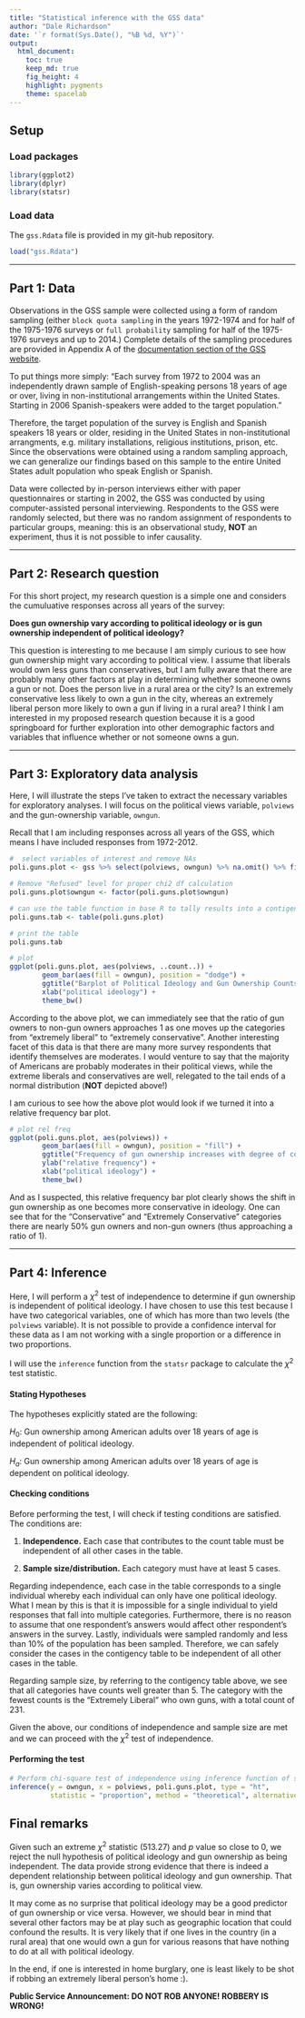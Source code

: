 ```yaml
---
title: "Statistical inference with the GSS data"
author: "Dale Richardson"
date: '`r format(Sys.Date(), "%B %d, %Y")`'
output: 
  html_document:
    toc: true
    keep_md: true
    fig_height: 4
    highlight: pygments
    theme: spacelab
---
```


## Setup

### Load packages

```r
library(ggplot2)
library(dplyr)
library(statsr)
```

### Load data

The `gss.Rdata` file is provided in my git-hub repository. 

```r
load("gss.Rdata")
```



* * *

## Part 1: Data

Observations in the GSS sample were collected using a form of random sampling (either `block quota sampling` in the years 1972-1974 and for half of the 1975-1976 surveys or `full probability` sampling for half of the 1975-1976 surveys and up to 2014.) Complete details of the sampling procedures are provided in Appendix A of the [documentation section of the GSS website](http://gss.norc.org/Get-Documentation).  

To put things more simply: "Each survey from 1972 to 2004 was an independently drawn sample of English-speaking persons 18 years of age or over, living in non-institutional arrangements within the United States. Starting in 2006 Spanish-speakers were added to the target population."

Therefore, the target population of the survey is English and Spanish speakers 18 years or older, residing in the United States in non-institutional arrangments, e.g. military installations, religious institutions, prison, etc. Since the observations were obtained using a random sampling approach, we can generalize our findings based on this sample to the entire United States adult population who speak English or Spanish.

Data were collected by in-person interviews either with paper questionnaires or starting in 2002, the GSS was conducted by using computer-assisted personal interviewing. Respondents to the GSS were randomly selected, but there was no random assignment of respondents to particular groups, meaning: this is an observational study, **NOT** an experiment, thus it is not possible to infer causality. 


* * *

## Part 2: Research question

For this short project, my research question is a simple one and considers the cumuluative responses across all years of the survey:

**Does gun ownership vary according to political ideology or is gun ownership independent of political ideology?**

This question is interesting to me because I am simply curious to see how gun ownership might vary according to political view. I assume that liberals would own less guns than conservatives, but I am fully aware that there are probably many other factors at play in determining whether someone owns a gun or not. Does the person live in a rural area or the city? Is an extremely conservative less likely to own a gun in the city, whereas an extremely liberal person more likely to own a gun if living in a rural area? I think I am interested in my proposed research question because it is a good springboard for further exploration into other demographic factors and variables that influence whether or not someone owns a gun.


* * *

## Part 3: Exploratory data analysis

Here, I will illustrate the steps I've taken to extract the necessary variables for exploratory analyses. I will focus on the political views variable, `polviews` and the gun-ownership variable, `owngun`. 

Recall that I am including responses across all years of the GSS, which means I have included responses from 1972-2012. 

```r

#  select variables of interest and remove NAs
poli.guns.plot <- gss %>% select(polviews, owngun) %>% na.omit() %>% filter(owngun != "Refused") %>% group_by(polviews, owngun) 

# Remove "Refused" level for proper chi2 df calculation
poli.guns.plot$owngun <- factor(poli.guns.plot$owngun)

# can use the table function in base R to tally results into a contigency table
poli.guns.tab <- table(poli.guns.plot)

# print the table
poli.guns.tab

# plot
ggplot(poli.guns.plot, aes(polviews, ..count..)) +
        geom_bar(aes(fill = owngun), position = "dodge") +
        ggtitle("Barplot of Political Ideology and Gun Ownership Counts") +
        xlab("political ideology") +
        theme_bw()
```

According to the above plot, we can immediately see that the ratio of gun owners to non-gun owners approaches 1 as one moves up the categories from "extremely liberal" to "extremely conservative". Another interesting facet of this data is that there are many more survey respondents that identify themselves are moderates. I would venture to say that the majority of Americans are probably moderates in their political views, while the extreme liberals and conservatives are well, relegated to the tail ends of a normal distribution (**NOT** depicted above!)

I am curious to see how the above plot would look if we turned it into a relative frequency bar plot. 

```r

# plot rel freq
ggplot(poli.guns.plot, aes(polviews)) +
        geom_bar(aes(fill = owngun), position = "fill") +
        ggtitle("Frequency of gun ownership increases with degree of conservatism") +
        ylab("relative frequency") +
        xlab("political ideology") +
        theme_bw()

```

And as I suspected, this relative frequency bar plot clearly shows the shift in gun ownership as one becomes more conservative in ideology. One can see that for the "Conservative" and "Extremely Conservative" categories there are nearly 50% gun owners and non-gun owners (thus approaching a ratio of 1). 

* * *

## Part 4: Inference

Here, I will perform a $\chi^{2}$ test of independence to determine if gun ownership is independent of political ideology. I have chosen to use this test because I have two categorical variables, one of which has more than two levels (the `polviews` variable). It is not possible to provide a confidence interval for these data as I am not working with a single proportion or a difference in two proportions.  

I will use the `inference` function from the `statsr` package to calculate the $\chi^{2}$ test statistic. 

#### Stating Hypotheses
The hypotheses explicitly stated are the following:

$H_0$: Gun ownership among American adults over 18 years of age is independent of political ideology.

$H_a$: Gun ownership among American adults over 18 years of age is dependent on political ideology.

#### Checking conditions
Before performing the test, I will check if testing conditions are satisfied. The conditions are:

1. **Independence.** Each case that contributes to the count table must be independent of all other cases in the table. 

2. **Sample size/distribution.** Each category must have at least 5 cases. 

Regarding independence, each case in the table corresponds to a single individual whereby each individual can only have one political ideology. What I mean by this is that it is impossible for a single individual to yield responses that fall into multiple categories. Furthermore, there is no reason to assume that one respondent's answers would affect other respondent's answers in the survey. Lastly, individuals were sampled randomly and less than 10% of the population has been sampled. Therefore, we can safely consider the cases in the contigency table to be independent of all other cases in the table.

Regarding sample size, by referring to the contigency table above, we see that all categories have counts well greater than 5. The category with the fewest counts is the "Extremely Liberal" who own guns, with a total count of 231.

Given the above, our conditions of independence and sample size are met and we can proceed with the $\chi^{2}$ test of independence.

#### Performing the test

```r

# Perform chi-square test of independence using inference function of statsr package
inference(y = owngun, x = polviews, poli.guns.plot, type = "ht",
          statistic = "proportion", method = "theoretical", alternative = "greater")

```

## Final remarks

Given such an extreme $\chi^{2}$ statistic (513.27) and $p$ value so close to 0, we reject the null hypothesis of political ideology and gun ownership as being independent. The data provide strong evidence that there is indeed a dependent relationship between political ideology and gun ownership. That is, gun ownership varies according to political view.

It may come as no surprise that political ideology may be a good predictor of gun ownership or vice versa. However, we should bear in mind that several other factors may be at play such as geographic location that could confound the results. It is very likely that if one lives in the country (in a rural area) that one would own a gun for various reasons that have nothing to do at all with political ideology. 

In the end, if one is interested in home burglary, one is least likely to be shot if robbing an extremely liberal person's home :). 

**Public Service Announcement: DO NOT ROB ANYONE! ROBBERY IS WRONG!**



